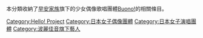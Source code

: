 本分類收納了[[早安家族|早安家族]]旗下的少女偶像歌唱團體[[Buono!|Buono!]]的相關條目。
{{catmore}}

[[Category:Hello!_Project|Category:Hello! Project]]
[[Category:日本女子偶像團體|Category:日本女子偶像團體]]
[[Category:日本女子演唱團體|Category:日本女子演唱團體]]
[[Category:波麗佳音旗下藝人|Category:波麗佳音旗下藝人]]